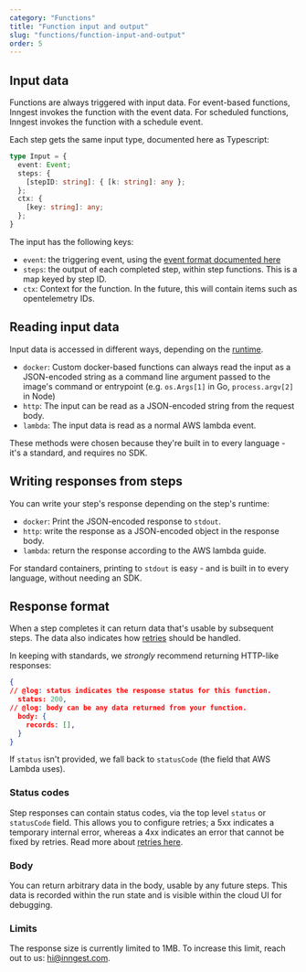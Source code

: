 ```yaml
---
category: "Functions"
title: "Function input and output"
slug: "functions/function-input-and-output"
order: 5
---
```


## Input data

Functions are always triggered with input data.  For event-based functions, Inngest invokes the function with the event data.  For scheduled functions, Inngest invokes the function with a schedule event.

Each step gets the same input type, documented here as Typescript:

```typescript twoslash
type Input = {
  event: Event;
  steps: {
    [stepID: string]: { [k: string]: any };
  };
  ctx: {
    [key: string]: any;
  };
}
```

The input has the following keys:

- `event`: the triggering event, using the [event format documented here](/docs/event-format-and-structure)
- `steps`: the output of each completed step, within step functions.  This is a map keyed by step ID.
- `ctx`: Context for the function.  In the future, this will contain items such as opentelemetry IDs.

## Reading input data

Input data is accessed in different ways, depending on the [runtime](/docs/functions/inngest-json-configuration#runtimes).

- `docker`: Custom docker-based functions can always read the input as a JSON-encoded string as a command line argument passed to the image's command or entrypoint (e.g. `os.Args[1]` in Go, `process.argv[2]` in Node) 
- `http`: The input can be read as a JSON-encoded string from the request body.
- `lambda`: The input data is read as a normal AWS lambda event.

These methods were chosen because they're built in to every language - it's a standard, and requires no SDK.

## Writing responses from steps

You can write your step's response depending on the step's runtime:

- `docker`: Print the JSON-encoded response to `stdout`.
- `http`: write the response as a JSON-encoded object in the response body.
- `lambda`: return the response according to the AWS lambda guide.

For standard containers, printing to `stdout` is easy - and is built in to every language, without needing an SDK.

## Response format

When a step completes it can return data that's usable by subsequent steps. The data also indicates how [retries](/docs/functions/retries) should be handled.

In keeping with standards, we _strongly_ recommend returning HTTP-like responses:

```json twoslash
{
// @log: status indicates the response status for this function.
  status: 200,
// @log: body can be any data returned from your function.
  body: {
    records: [], 
  }
}
```

If `status` isn't provided, we fall back to `statusCode` (the field that AWS Lambda uses).

### Status codes

Step responses can contain status codes, via the top level `status` or `statusCode` field.  This allows you to configure retries; a 5xx indicates a temporary internal error, whereas a 4xx indicates an error that cannot be fixed by retries. Read more about [retries here](/docs/functions/retries).

### Body

You can return arbitrary data in the body, usable by any future steps.  This data is recorded
within the run state and is visible within the cloud UI for debugging.

### Limits

The response size is currently limited to 1MB.  To increase this limit, reach out to us:  hi@inngest.com. 
